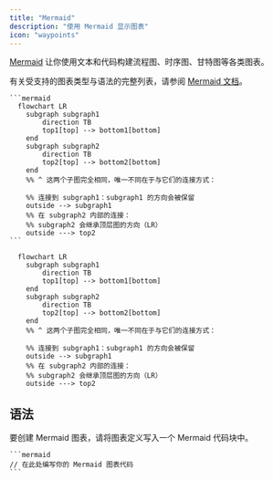 ```yaml
---
title: "Mermaid"
description: "使用 Mermaid 显示图表"
icon: "waypoints"
---
```


[Mermaid](https://mermaid.js.org/) 让你使用文本和代码构建流程图、时序图、甘特图等各类图表。

有关受支持的图表类型与语法的完整列表，请参阅 [Mermaid 文档](https://mermaid.js.org/intro/)。

<RequestExample>

````mdx Mermaid flowchart example
```mermaid
  flowchart LR
    subgraph subgraph1
        direction TB
        top1[top] --> bottom1[bottom]
    end
    subgraph subgraph2
        direction TB
        top2[top] --> bottom2[bottom]
    end
    %% ^ 这两个子图完全相同，唯一不同在于与它们的连接方式：

    %% 连接到 subgraph1：subgraph1 的方向会被保留
    outside --> subgraph1
    %% 在 subgraph2 内部的连接：
    %% subgraph2 会继承顶层图的方向（LR）
    outside ---> top2
```
````

</RequestExample>

```mermaid
  flowchart LR
    subgraph subgraph1
        direction TB
        top1[top] --> bottom1[bottom]
    end
    subgraph subgraph2
        direction TB
        top2[top] --> bottom2[bottom]
    end
    %% ^ 这两个子图完全相同，唯一不同在于与它们的连接方式：

    %% 连接到 subgraph1：subgraph1 的方向会被保留
    outside --> subgraph1
    %% 在 subgraph2 内部的连接：
    %% subgraph2 会继承顶层图的方向（LR）
    outside ---> top2
```

## 语法

要创建 Mermaid 图表，请将图表定义写入一个 Mermaid 代码块中。

````mdx
```mermaid
// 在此处编写你的 Mermaid 图表代码
```
````

